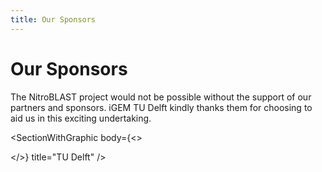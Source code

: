 ```yaml
---
title: Our Sponsors
---
```


# Our Sponsors

The NitroBLAST project would not be possible without the support of our partners and sponsors. iGEM TU Delft kindly thanks them for choosing to aid us in this exciting undertaking.

<SectionWithGraphic
  body={<>

  </>}
  title="TU Delft"
/>

<SectionWithGraphic />

<SectionWithGraphic />
